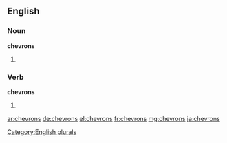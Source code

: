 ==English==

===Noun===
'''chevrons'''

# {{plural of |[[chevron]]}}

===Verb===
'''chevrons'''

# {{third-person singular of|chevron}}

[[Category:English plurals]]

[[ar:chevrons]]
[[de:chevrons]]
[[el:chevrons]]
[[fr:chevrons]]
[[mg:chevrons]]
[[ja:chevrons]]